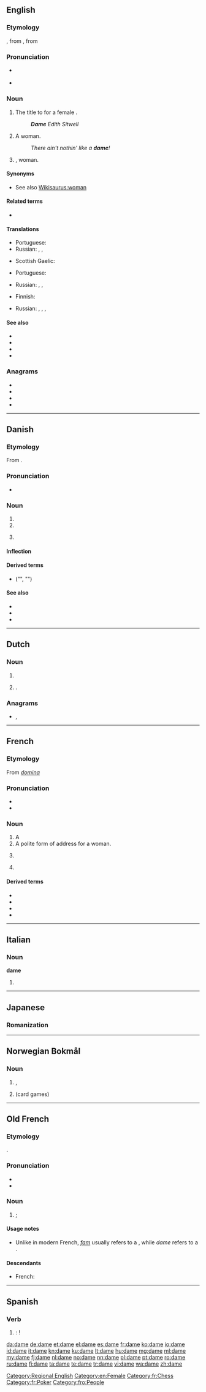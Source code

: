 {{also|Dame}}
==English==

===Etymology===
{{etyl|enm|en}}, from {{etyl|fro|en}}, from {{etyl|la|en}} {{term|domina|lang=la}}

===Pronunciation===
* {{a|UK}} {{IPA|/deɪm/}}
* {{rhymes|eɪm}}

===Noun===
{{en-noun}}

# {{context|British|lang=en}} The {{l/en|equivalent}} title to {{l/en|Sir}} for a female {{l/en|knight}}.
#: '''''Dame''' Edith Sitwell''
# {{context|informal|slightly|derogatory|US|lang=en}} A woman.
#: ''There ain't nothin' like a '''dame'''!''
# {{context|archaic|lang=en}} {{l/en|lady|Lady}}, woman.

====Synonyms====
* See also [[Wikisaurus:woman]]

====Related terms====
* {{l/en|grande dame}}

====Translations====
{{trans-top|archaic: lady, woman}}
* Portuguese: {{t+|pt|dama|f}}
* Russian: {{t|ru|дама|f|tr=dáma|sc=Cyrl}}, {{t|ru|госпожа|f|tr=gospožá|sc=Cyrl}}, {{t|ru|сударыня|f|tr=sudárynja|sc=Cyrl}}
{{trans-mid}}
* Scottish Gaelic: {{t+|gd|baintighearna|f}}
{{trans-bottom}}

{{trans-top|equivalent title to Sir for a female knight}}
* Portuguese: {{t+|pt|dama|f}}
{{trans-mid}}
* Russian: {{t|ru|леди|f|tr=lédi|sc=Cyrl}}, {{t|ru|дейм|f|tr=dɛjm|sc=Cyrl}}, {{t|ru|дама|f|tr=dáma|sc=Cyrl}}
{{trans-bottom}}

{{trans-top|slightly derogatory way of referring to a woman}}
* Finnish: {{t+|fi|daami}}
{{trans-mid}}
* Russian: {{t|ru|дамочка|f|tr=dámočka|sc=Cyrl}}, {{t|ru|бабёнка|f|tr=babjónka|sc=Cyrl}} {{qualifier|derogatory}}, {{t|ru|баба|f|tr=bába|sc=Cyrl}} {{qualifier|derogatory}}, {{t|ru|тётка|f|tr=tjótka|sc=Cyrl}}
{{trans-bottom}}

====See also====
* {{l/en|knight}}
* {{l/en|madam}}
* {{l/en|madame}}
* {{l/en|sir}}

===Anagrams===
* {{l/en|ADME}}
* {{l/en|Edam}}
* {{l/en|made}}
* {{l/en|mead}}

[[Category:Regional English]]
[[Category:en:Female]]

----

==Danish==

===Etymology===
From {{etyl|fr|da}} {{term|dame||lady|lang=fr}}.

===Pronunciation===
* {{IPA|/daːmə/|[ˈd̥æːmə]|[ˈd̥æːm̩]|lang=da}}

===Noun===
{{da-noun|n|r}}

# {{l/en|lady}}
# {{l/en|woman}}
# {{context|card games|lang=da}} {{l/en|queen}}

====Inflection====
{{da-noun-infl|n|r}}

====Derived terms====
* {{l|da|damet}} ("{{l/en|ladyish}}", "{{l/en|ladylike}}")

====See also====
* {{list:playing cards/da}}
* {{pedialite|lang=da}}
* {{pedialite|Dame (kort)|lang=da}}

----

==Dutch==

===Noun===
{{nl-noun|f|dames|dametje}}

# {{l/en|lady}}
# {{context|chess|lang=nl}} {{l/en|queen}}.

===Anagrams===
* {{l/nl|adem}}, {{l/nl|made}}

----

==French==

===Etymology===
From {{etyl|la|fr}} ''[[domina]]''

===Pronunciation===
* {{audio|Fr-dame.ogg|audio}}
* {{IPA|[daːm]|lang=fr}}

===Noun===
{{fr-noun|f}}

# A {{l/en|lady}}
# A polite form of address for a woman.
# {{context|chess|lang=fr}} {{l/en|queen}}
# {{context|card games|lang=fr}} {{l/en|queen}}

====Derived terms====
* {{l/fr|dame d'attendre}}
* {{l/fr|dame d'honneur}}
* {{l/fr|grande dame}}
* {{l/fr|jeu de dames}}

[[Category:fr:Chess]]
[[Category:fr:Poker]]

----

==Italian==

===Noun===
'''dame''' {{f}}

# {{plural of|dama|lang=it}}

----

==Japanese==

===Romanization===
{{ja-romaji|だめ}}

----

==Norwegian Bokmål==

===Noun===
{{nb-noun-c|dam}}

# {{l/en|lady}}, {{l/en|woman}}
# (card games) {{l/en|queen}}

----

==Old French==

===Etymology===
{{etyl|la|fro}} {{term|domina|lang=la}}.

===Pronunciation===
* {{IPA|/da.mə/|lang=fro}}
* {{rhymes|amə|lang=fro}}

===Noun===
{{fro-noun|f}}

# {{l/en|lady}}; {{l/en|woman}}

====Usage notes====
* Unlike in modern French, ''[[fam#Old French|fam]]'' usually refers to a {{l/en|wife}}, while ''dame'' refers to a {{l/en|woman}}.

====Descendants====
* French: {{l/fr|dame}}

[[Category:fro:People]]

----

==Spanish==

===Verb===
{{es-verb-form|dar}}

# {{es-compound of|d|ar|da|me|mood=imp|person=tú|nodot=yes}}: {{l/en|give}} {{l/en|me}}!

[[da:dame]]
[[de:dame]]
[[et:dame]]
[[el:dame]]
[[es:dame]]
[[fr:dame]]
[[ko:dame]]
[[io:dame]]
[[id:dame]]
[[it:dame]]
[[kn:dame]]
[[ku:dame]]
[[lt:dame]]
[[hu:dame]]
[[mg:dame]]
[[ml:dame]]
[[my:dame]]
[[fj:dame]]
[[nl:dame]]
[[no:dame]]
[[nn:dame]]
[[pl:dame]]
[[pt:dame]]
[[ro:dame]]
[[ru:dame]]
[[fi:dame]]
[[ta:dame]]
[[te:dame]]
[[tr:dame]]
[[vi:dame]]
[[wa:dame]]
[[zh:dame]]
